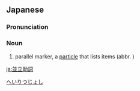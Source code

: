 ==Japanese==
{{ja-kanjitab|へい|りつ|じょ|し}}

===Pronunciation===
{{ja-pron|へいりつ じょし|y=on}}

===Noun===
{{ja-noun|へいりつ じょし}}

# parallel marker, a [[particle]] that lists items (abbr. {{l|ja|並詞}})

[[Category:ja:Grammar|へいりつじょし]]

[[ja:並立助詞]]